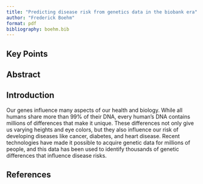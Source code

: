 ```yaml
---
title: "Predicting disease risk from genetics data in the biobank era"
author: "Frederick Boehm"
format: pdf
bibliography: boehm.bib
---
```


## Key Points



## Abstract



## Introduction

Our genes influence many aspects of our health and biology. 
While all humans share more than 99% of their DNA, every human's DNA contains millions of differences that make it unique.
These differences not only give us varying heights and eye colors, but they also influence our risk of developing diseases like cancer, diabetes, and heart disease.
Recent technologies have made it possible to acquire genetic data for millions of people, and this data has been used to identify thousands of genetic differences that influence disease risks.







## References

